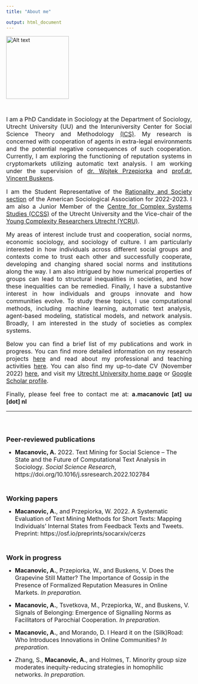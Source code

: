 ```yaml
---
title: "About me"

output: html_document
---
```




![Alt text](./profile_photo_small_2.jpg){width=170px, height=170px}\


</br>

<div style="text-align: justify">
<font size="3.5"> 
I am a PhD Candidate in Sociology at the Department of Sociology, Utrecht 
University (UU) and the Interuniversity Center for Social Science Theory and 
Methodology [(ICS)](http://ics-graduateschool.nl/). My research is concerned with cooperation of agents in extra-legal 
environments and the potential negative consequences of such cooperation. 
Currently, I am exploring the functioning of reputation systems in cryptomarkets 
utilizing automatic text analysis. I am working under the supervision of [dr. 
Wojtek Przepiorka](https://www.uu.nl/medewerkers/WPrzepiorka) and 
[prof.dr. Vincent Buskens](https://www.uu.nl/medewerkers/vbuskens). 

I am the Student Representative of the 
[Rationality and Society section](https://sites.google.com/site/rationalityandsocietysection/?pli=1) 
of the American Sociological Association for 2022-2023. I am also a
Junior Member of the [Centre for Complex Systems Studies (CCSS)](https://www.uu.nl/en/research/centre-for-complex-systems-studies-ccss/) 
of the Utrecht University and the Vice-chair of the [Young Complexity Researchers Utrecht (YCRU)](https://www.uu.nl/en/research/centre-for-complex-systems-studies-ccss/about-us/young-complexity-researchers-utrecht-ycru).

My areas of interest include trust and cooperation, social norms, economic sociology, and
sociology of culture. I am particularly interested in how individuals across 
different social groups and contexts come to trust each other and successfully cooperate, 
developing and changing shared social norms and institutions along the way. I am also intrigued by 
how numerical properties of groups can lead to structural inequalities in societies, 
and how these inequalities can be remedied. Finally, I have a substantive interest 
in how individuals and groups innovate and how communities evolve. 
To study these topics, I use computational methods, including machine learning, 
automatic text analysis, agent-based modeling, statistical models, and network analysis. 
Broadly, I am interested in the study of societies as complex systems.

Below you can find a brief list of my publications and work in progress. 
You can find more detailed information on my research projects [here](https://amacanovic.github.io/research.html)
and read about my professional
and teaching activities [here](https://amacanovic.github.io/activities.html).
You can also find my up-to-date CV (November 2022) [here](https://amacanovic.github.io/Macanovic_CV_30_11.pdf), 
and visit my [Utrecht University home page](https://www.uu.nl/medewerkers/AMacanovic)
or [Google Scholar profile](https://scholar.google.com/citations?hl=en&user=s5D67kwAAAAJ).


Finally, please feel free to contact me at: **a.macanovic [at] uu [dot] nl **

</font>
</div>
-----------------
</br>
</br>
</br>
<font size="4"> **Peer-reviewed publications** </font>

 - <font size="3.5"> **Macanovic, A.** 2022. Text Mining for Social Science – The State and the
Future of Computational Text Analysis in Sociology. *Social Science
Research*, https://doi.org/10.1016/j.ssresearch.2022.102784 </font>

</br>


<font size="4"> **Working papers** </font>

 - <font size="3.5"> **Macanovic, A.**, and Przepiorka, W. 2022. A Systematic Evaluation of
Text Mining Methods for Short Texts: Mapping Individuals’ Internal
States from Feedback Texts and Tweets. Preprint: https://osf.io/preprints/socarxiv/cerzs </font>

</br>

<font size="4"> **Work in progress** </font>

 - <font size="3.5"> **Macanovic, A.**, Przepiorka, W., and Buskens, V. Does the Grapevine Still
Matter? The Importance of Gossip in the Presence of Formalized
Reputation Measures in Online Markets. *In preparation.* </font>


 - <font size="3.5"> **Macanovic, A.**, Tsvetkova, M., Przepiorka, W., and Buskens, V. Signals of
Belonging: Emergence of Signalling Norms as Facilitators of Parochial
Cooperation. *In preparation.* </font>


 - <font size="3.5"> **Macanovic, A.**, and Morando, D. I Heard it on the (Silk)Road: Who
Introduces Innovations in Online Communities? *In preparation.* </font>


 - <font size="3.5"> Zhang, S., **Macanovic, A.**, and Holmes, T. Minority group size moderates inequity-reducing strategies in homophilic networks. *In preparation.* </font>
